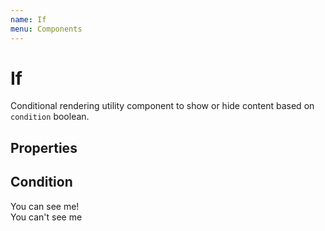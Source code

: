 ```yaml
---
name: If
menu: Components
---
```



# If

Conditional rendering utility component to show or hide content based on `condition` boolean.

## Properties

<PropsTable of={If} />

## Condition

<Playground>


  <If condition={true}>
    <div>You can see me!</div>
  </If>

  <If condition={false}>
    <div>You can't see me</div>
  </If>
</Playground>
